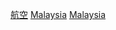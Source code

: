 {{commonscat|Aviation in Malaysia}}
{{Portal|馬來西亞|航空}}

[[Category:馬來西亞交通|航空]]
[[Category:東南亞航空|Malaysia]]
[[Category:亚洲各国航空|Malaysia]]